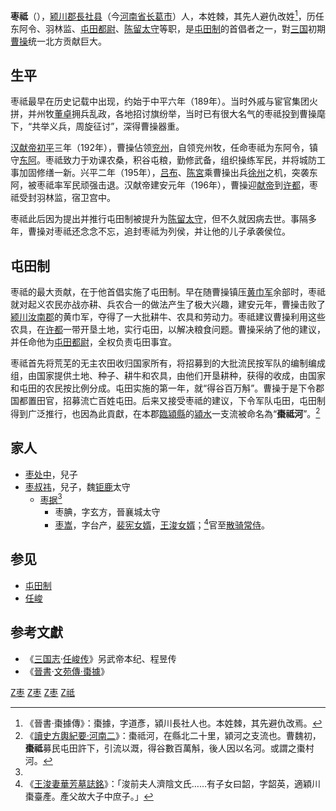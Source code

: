 '''枣祗'''（{{bd|？||196年以后？||catIdx=Z枣}}），[[颍川郡|颍川郡]][[長社县|長社县]]（今[[河南省|河南省]][[长葛市|长葛市]]）人，本姓棘，其先人避仇改姓<ref>《晉書·棗據傳》：棗據，字道彥，潁川長社人也。本姓棘，其先避仇改焉。</ref>，历任东阿令、羽林监、[[屯田都尉|屯田都尉]]、[[陳留郡|陈留]][[太守|太守]]等职，是[[屯田制|屯田制]]的首倡者之一，對[[三国|三国]]初期[[曹操|曹操]]统一北方贡献巨大。

== 生平 ==
枣祗最早在历史记载中出现，约始于中平六年（189年）。当时外戚与宦官集团火拼，并州牧[[董卓|董卓]]拥兵乱政，各地招讨旗纷举，当时已有很大名气的枣祗投到曹操麾下，“共举义兵，周旋征讨”，深得曹操器重。

[[汉献帝|汉献帝]][[初平_(年号)|初平]]三年（192年），曹操佔领[[兖州_(古代)|兖州]]，自领兖州牧，任命枣祗为东阿令，镇守[[東阿縣|东阿]]。枣祗致力于劝课农桑，积谷屯粮，勤修武备，组织操练军民，并将城防工事加固修缮一新。兴平二年（195年），[[吕布|吕布]]、[[陈宮|陈宮]]乘曹操出兵[[徐州|徐州]]之机，突袭东阿，被枣祗率军民顽强击退。汉献帝建安元年（196年），曹操迎[[献帝|献帝]]到[[许都|许都]]，枣祗受封羽林监，宿卫宫中。

枣祗此后因为提出并推行屯田制被提升为[[陳留郡#陳留太守（23年－222年）|陈留太守]]，但不久就因病去世。事隔多年，曹操对枣祗还念念不忘，追封枣祗为列侯，并让他的儿子承袭侯位。

== 屯田制 ==
枣祗的最大贡献，在于他首倡实施了屯田制。早在随曹操镇压[[黄巾军|黄巾军]]余部时，枣祗就对起义农民亦战亦耕、兵农合一的做法产生了极大兴趣，建安元年，曹操击败了[[颍川|颍川]][[汝南郡|汝南郡]]的黄巾军，夺得了一大批耕牛、农具和劳动力。枣祗建议曹操利用这些农具，在[[许都|许都]]一带开垦土地，实行屯田，以解决粮食问题。曹操采纳了他的建议，并任命他为[[屯田都尉|屯田都尉]]，全权负责屯田事宜。

枣祗首先将荒芜的无主农田收归国家所有，将招募到的大批流民按军队的编制编成组，由国家提供土地、种子、耕牛和农具，由他们开垦耕种，获得的收成，由国家和屯田的农民按比例分成。屯田实施的第一年，就“得谷百万斛”。曹操于是下令郡国都置田官，招募流亡百姓屯田。后来又接受枣祗的建议，下令军队屯田，屯田制得到广泛推行，也因為此貢獻，在本郡[[臨潁縣|臨潁縣]]的[[潁水|潁水]]一支流被命名為“'''棗祗河'''”。<ref>《[[s:讀史方輿紀要/卷四十七|讀史方輿紀要·河南二]]》：棗祗河，在縣北二十里，潁河之支流也。曹魏初，'''棗祗'''募民屯田許下，引流以溉，得谷數百萬斛，後人因以名河。或謂之棗村河。</ref>

== 家人 ==
*[[枣处中|枣处中]]，兒子
*[[枣叔祎|枣叔祎]]，兒子，魏[[钜鹿郡|钜鹿]]太守
**[[枣据|枣据]]<ref name=huafang />
***枣腆，字玄方，晉襄城太守
***[[枣嵩|枣嵩]]，字台产，[[裴宪|裴宪]][[女婿|女婿]]，[[王浚|王浚]][[女婿|女婿]]；<ref name=huafang>《[[s:王浚妻華芳墓誌銘|王浚妻華芳墓誌銘]]》：「浚前夫人濟陰文氏……有子女曰韶，字韶英，適穎川棗臺產。產父故大子中庶子。」</ref>官至[[散骑常侍|散骑常侍]]。

== 参见 ==
* [[屯田制|屯田制]]
* [[任峻|任峻]]

== 参考文獻 ==
*《[[三国志|三国志]]·[[s:三國志/卷16#任峻|任峻传]]》另武帝本纪、程昱传
*《[[晉書|晉書]]·[[s:晉書/卷092#棗據|文苑傳·棗據]]》

[[category:東汉政治人物|Z枣]]
[[category:曹魏政治人物|Z枣]]
[[category:禹州人|Z枣]]
[[category:枣姓|Z祗]]